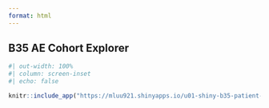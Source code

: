 ```yaml
---
format: html
---
```


## B35 AE Cohort Explorer
```r
#| out-width: 100%
#| column: screen-inset
#| echo: false

knitr::include_app("https://mluu921.shinyapps.io/u01-shiny-b35-patient-explorer/", height = '1000px')
```
